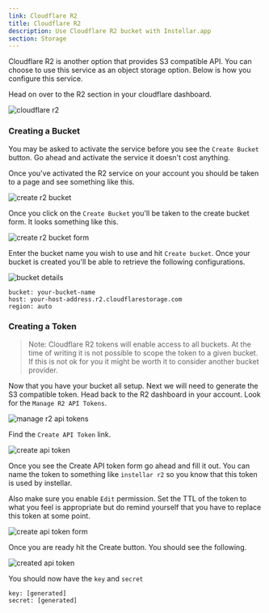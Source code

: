 ```yaml
---
link: Cloudflare R2
title: Cloudflare R2
description: Use Cloudflare R2 bucket with Instellar.app
section: Storage
---
```


Cloudflare R2 is another option that provides S3 compatible API. You can choose to use this service as an object storage option. Below is how you configure this service.

Head on over to the R2 section in your cloudflare dashboard.

![cloudflare r2](/docs/cloudflare/r2-button.png)

### Creating a Bucket

You may be asked to activate the service before you see the `Create Bucket` button. Go ahead and activate the service it doesn't cost anything.

Once you've activated the R2 service on your account you should be taken to a page and see something like this.

![create r2 bucket](/docs/cloudflare/create-bucket.png)

Once you click on the `Create Bucket` you'll be taken to the create bucket form. It looks something like this.

![create r2 bucket form](/docs/cloudflare/create-bucket-form.png)

Enter the bucket name you wish to use and hit `Create bucket`. Once your bucket is created you'll be able to retrieve the following configurations.

![bucket details](/docs/cloudflare/bucket-details.png)

```shell
bucket: your-bucket-name
host: your-host-address.r2.cloudflarestorage.com
region: auto
```

### Creating a Token

> Note: Cloudflare R2 tokens will enable access to all buckets. At the time of writing it is not possible to scope the token to a given bucket. If this is not ok for you it might be worth it to consider another bucket provider.

Now that you have your bucket all setup. Next we will need to generate the S3 compatible token. Head back to the R2 dashboard in your account. Look for the `Manage R2 API Tokens`.

![manage r2 api tokens](/docs/cloudflare/manage-r2-api-tokens.png)

Find the `Create API Token` link.

![create api token](/docs/cloudflare/create-api-token.png)

Once you see the Create API token form go ahead and fill it out. You can name the token to something like `instellar r2` so you know that this token is used by instellar.

Also make sure you enable `Edit` permission. Set the TTL of the token to what you feel is appropriate but do remind yourself that you have to replace this token at some point.

![create api token form](/docs/cloudflare/r2-token-form.png)

Once you are ready hit the Create button. You should see the following.

![created api token](/docs/cloudflare/created-api-token.png)

You should now have the `key` and `secret`

```shell
key: [generated]
secret: [generated]
```
